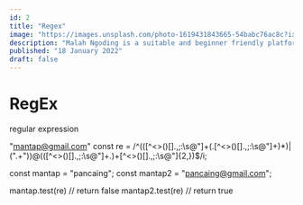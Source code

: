 ```yaml
---
id: 2
title: "Regex"
image: "https://images.unsplash.com/photo-1619431843665-54babc76ac8c?ixlib=rb-1.2.1&ixid=MnwxMjA3fDB8MHxwaG90by1wYWdlfHx8fGVufDB8fHx8&auto=format&fit=crop"
description: "Malah Ngoding is a suitable and beginner friendly platform for learning how to code for web and mobile platform."
published: "18 January 2022"
draft: false
---
```


# RegEx

regular expression

"mantap@gmail.com"
const re =
/^(([^<>()[\]\.,;:\s@\"]+(\.[^<>()[\]\.,;:\s@\"]+)\*)|(\".+\"))@(([^<>()[\]\.,;:\s@\"]+\.)+[^<>()[\]\.,;:\s@\"]{2,})$/i;

const mantap = "pancaing";
const mantap2 = "pancaing@gmail.com";

mantap.test(re) // return false
mantap2.test(re) // return true
